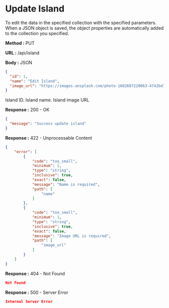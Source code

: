 
# Update Island

To edit the data in the specified collection with the specified parameters.
When a JSON object is saved, the object properties are automatically added to the collection you specified.

**Method :** <Badge variant="info">PUT</Badge>

**URL :** <Badge variant="dark">/api/island</Badge>

**Body :** <Badge variant="purple">JSON</Badge>

```json
{
  "id": 1,
  "name": "Edit Island",
  "image_url": "https://images.unsplash.com/photo-1682687220063-4742bd7fd538?auto=format&fit=crop&q=60&w=500"
}
```

<Param name='id' type='number' required={true}>
  Island ID.
</Param>
<Param name='name' type='string' required={true}>
  Island name.
</Param>
<Param name="image_url" type="string" required={true}>
	Island image URL
</Param>

**Response :** <BadgeOutline variant="success">200 - OK</BadgeOutline>

```json
{
  "message": "Success update island"
}
```

**Response :** <BadgeOutline variant="info">422 - Unprocessable Content</BadgeOutline>

```json
{
    "error": [
        {
            "code": "too_small",
            "minimum": 1,
            "type": "string",
            "inclusive": true,
            "exact": false,
            "message": "Name is required",
            "path": [
                "name"
            ]
        },
        {
            "code": "too_small",
            "minimum": 1,
            "type": "string",
            "inclusive": true,
            "exact": false,
            "message": "Image URL is required",
            "path": [
                "image_url"
            ]
        }
    ]
}
```

**Response :** <BadgeOutline variant="warning">404 - Not Found</BadgeOutline>

```json
Not Found
```

**Response :** <BadgeOutline variant="danger">500 - Server Error</BadgeOutline>

```json
Internal Server Error
```
